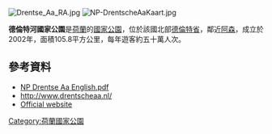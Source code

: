 [[Image:Drentse_Aa_RA.jpg|right]]
[[Image:NP-DrentscheAaKaart.jpg|right]]
{{coord|53|3|N|6|39|E|region:NL_type:landmark|display=title}}

'''德倫特河國家公園'''是[[荷蘭|荷蘭]]的[[國家公園|國家公園]]，位於該國北部[[德倫特省|德倫特省]]，鄰近[[阿森|阿森]]，成立於2002年，面積105.8平方公里，每年遊客約五十萬人次。

==參考資料==
* [http://www.nationaalpark.org/docs/200510031506051694.pdf NP Drentse Aa English.pdf] {{Wayback|url=http://www.nationaalpark.org/docs/200510031506051694.pdf |date=20160304234422 }}
* http://www.drentscheaa.nl/ {{Wayback|url=http://www.drentscheaa.nl/ |date=20020713153938 }}
* [https://www.drentscheaa.nl/ Official website] {{Wayback|url=https://www.drentscheaa.nl/ |date=20220218172900 }}

{{Netherlands-geo-stub}}
[[Category:荷蘭國家公園|Category:荷蘭國家公園]]